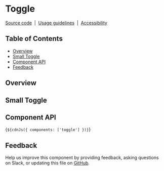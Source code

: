 
<Meta of={ToggleStories} />

# Toggle

[Source code](https://github.com/carbon-design-system/carbon/tree/main/packages/web-components/src/components/toggle)
&nbsp;|&nbsp;
[Usage guidelines](https://www.carbondesignsystem.com/components/toggle/usage)
&nbsp;|&nbsp;
[Accessibility](https://www.carbondesignsystem.com/components/toggle/accessibility)

## Table of Contents

- [Overview](#overview)
- [Small Toggle](#small-toggle)
- [Component API](#component-api)
- [Feedback](#feedback)

## Overview

<Canvas of={ToggleStories.Default} />

## Small Toggle

<Canvas of={ToggleStories.SmallToggle} />

## Component API

<ArgTypes of="cds-toggle" />

<Markdown>{`${cdnJs({ components: ['toggle'] })}`}</Markdown>

## Feedback

Help us improve this component by providing feedback, asking questions on Slack,
or updating this file on
[GitHub](https://github.com/carbon-design-system/carbon/edit/main/packages/web-components/src/components/accordion/accordion.mdx).
